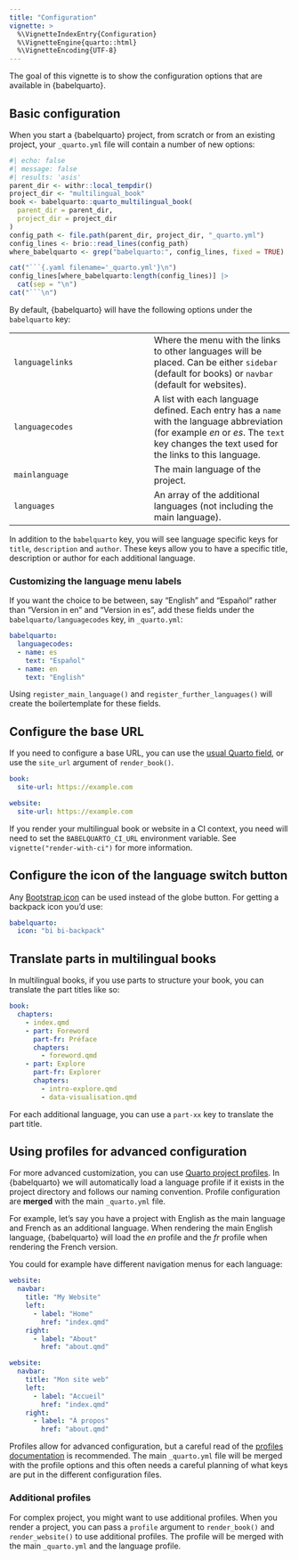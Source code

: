 ```yaml
---
title: "Configuration"
vignette: >
  %\VignetteIndexEntry{Configuration}
  %\VignetteEngine{quarto::html}
  %\VignetteEncoding{UTF-8}
---
```


The goal of this vignette is to show the configuration options that are available in {babelquarto}.

## Basic configuration

When you start a {babelquarto} project, from scratch or from an existing project, your `_quarto.yml` file will contain a number of new options:

```r
#| echo: false
#| message: false
#| results: 'asis'
parent_dir <- withr::local_tempdir()
project_dir <- "multilingual_book"
book <- babelquarto::quarto_multilingual_book(
  parent_dir = parent_dir,
  project_dir = project_dir
)
config_path <- file.path(parent_dir, project_dir, "_quarto.yml")
config_lines <- brio::read_lines(config_path)
where_babelquarto <- grep("babelquarto:", config_lines, fixed = TRUE)

cat("```{.yaml filename='_quarto.yml'}\n")
config_lines[where_babelquarto:length(config_lines)] |>
  cat(sep = "\n")
cat("```\n")
```

By default, {babelquarto} will have the following options under the `babelquarto` key:

|  |  |
|------------------------------------|------------------------------------|
| `languagelinks` | Where the menu with the links to other languages will be placed. Can be either `sidebar` (default for books) or `navbar` (default for websites). |
| `languagecodes` | A list with each language defined. Each entry has a `name` with the language abbreviation (for example *en* or *es*. The `text` key changes the text used for the links to this language. |
| `mainlanguage` | The main language of the project. |
| `languages` | An array of the additional languages (not including the main language). |

In addition to the `babelquarto` key, you will see language specific keys for `title`, `description` and `author`. These keys allow you to have a specific title, description or author for each additional language.

### Customizing the language menu labels

If you want the choice to be between, say "English" and "Español" rather than "Version in en" and "Version in es", add these fields under the `babelquarto/languagecodes` key, in `_quarto.yml`:

```.yaml
babelquarto:
  languagecodes:
  - name: es
    text: "Español"
  - name: en
    text: "English"
```

Using `register_main_language()` and `register_further_languages()` will create the boilertemplate for these fields.

## Configure the base URL

If you need to configure a base URL, you can use the [usual Quarto field](https://quarto.org/docs/websites/website-tools.html), or use the `site_url` argument of `render_book()`.

```.yaml
book:
  site-url: https://example.com
```

```.yaml
website:
  site-url: https://example.com
```

If you render your multilingual book or website in a CI context, you need will need to set the `BABELQUARTO_CI_URL` environment variable. See `vignette("render-with-ci")` for more information.

## Configure the icon of the language switch button

Any [Bootstrap icon](https://icons.getbootstrap.com/) can be used instead of the globe button.
For getting a backpack icon you'd use:

```.yaml
babelquarto:
  icon: "bi bi-backpack"

```

## Translate parts in multilingual books

In multilingual books, if you use parts to structure your book, you can translate the part titles like so:

<!-- ``` {.yaml filename="_quarto.yml"} -->
```.yaml
book:
  chapters:
    - index.qmd
    - part: Foreword
      part-fr: Préface
      chapters:
        - foreword.qmd
    - part: Explore
      part-fr: Explorer
      chapters:
        - intro-explore.qmd
        - data-visualisation.qmd
```

For each additional language, you can use a `part-xx` key to translate the part title.

## Using profiles for advanced configuration

For more advanced customization, you can use [Quarto project profiles](https://quarto.org/docs/projects/profiles.html).
In {babelquarto} we will automatically load a language profile if it exists in the project directory and follows our naming convention.
Profile configuration are **merged** with the main `_quarto.yml` file.

For example, let's say you have a project with English as the main language and French as an additional language.
When rendering the main English language, {babelquarto} will load the *en* profile and the *fr* profile when rendering the French version.

You could for example have different navigation menus for each language:

<!-- ```{.yaml filename="_quarto-en.yml"} -->
```.yaml
website:
  navbar:
    title: "My Website"
    left:
      - label: "Home"
        href: "index.qmd"
    right:
      - label: "About"
        href: "about.qmd"
```
<!-- ```{.yaml filename="_quarto-fr.yml"} -->
```.yaml
website:
  navbar:
    title: "Mon site web"
    left:
      - label: "Accueil"
        href: "index.qmd"
    right:
      - label: "À propos"
        href: "about.qmd"
```

Profiles allow for advanced configuration, but a careful read of the [profiles documentation](https://quarto.org/docs/projects/profiles.html) is recommended.
The main `_quarto.yml` file will be merged with the profile options and this often needs a careful planning of what keys are put in the different configuration files.

### Additional profiles

For complex project, you might want to use additional profiles. When you render a project, you can pass a `profile` argument to `render_book()` and `render_website()` to use additional profiles. The profile will be merged with the main `_quarto.yml` and the language profile.
